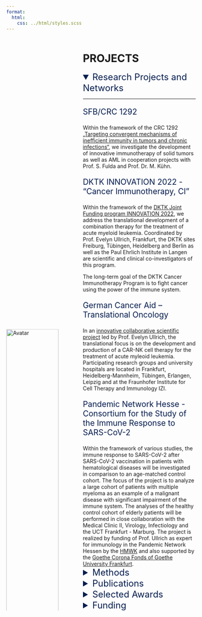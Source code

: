 ```yaml
---
format:
  html:
    css: ../html/styles.scss
---
```


<!-- screen inset broadens the display size of the text -->
::::: {.column-screen-inset-left}

<!-- columns is a container for different columns -->
:::: {.columns}

<!-- Adds image on the left margin -->
::: {.column width="30%"}
<img class="img-round" src="../img/Logo-Draft_ullrich_lab.png" alt="Avatar" style="width: 100%; overflow: hidden; top: 50%; -ms-transform: translateY(50%);
  transform: translateY(50%);">
:::

::: {.column width="5%"}
<!-- Spacing between columns -->
:::

<!-- Adds text on right column -->
::: {.column width="65%"}

# PROJECTS

<!-- container 'details' adds the unfoldable title -->
<details open>
  <summary style="color: #061d4e; font-size:170%">Research Projects and Networks</summary>
    ---
<p style="color: #061d4e; font-size:150%">SFB/CRC 1292</p>
Within the framework of the CRC 1292 [„Targeting convergent mechanisms of inefficient immunity in tumors and chronic infections“](https://sfb1292.uni-mainz.de/), we investigate the development of innovative immunotherapy of solid tumors as well as AML in cooperation projects with Prof. S. Fulda and Prof. Dr. M. Kühn.


<p style="color: #061d4e; font-size:150%">DKTK INNOVATION 2022 - "Cancer Immunotherapy, CI"</p>
Within the framework of the [DKTK Joint Funding program INNOVATION 2022](https://dktk.dkfz.de/forschung/joint-funding-programm), we address the translational development of a combination therapy for the treatment of acute myeloid leukemia. Coordinated by Prof. Evelyn Ullrich, Frankfurt, the DKTK sites Freiburg, Tübingen, Heidelberg and Berlin as well as the Paul Ehrlich Institute in Langen are scientific and clinical co-investigators of this program.

The long-term goal of the DKTK Cancer Immunotherapy Program is to fight cancer using the power of the immune system.


<p style="color: #061d4e; font-size:150%">German Cancer Aid – Translational Oncology</p>
In an [innovative collaborative scientific project](https://www.krebshilfe.de/forschen/projekte/foerderschwerpunkte/translationale-onkologie/) led by Prof. Evelyn Ullrich, the translational focus is on the development and production of a CAR-NK cell therapy for the treatment of acute myleoid leukemia. Participating research groups and university hospitals are located in Frankfurt, Heidelberg-Mannheim, Tübingen, Erlangen, Leipzig and at the Fraunhofer Institute for Cell Therapy and Immunology IZI.


<p style="color: #061d4e; font-size:150%">Pandemic Network Hesse - Consortium for the Study of the Immune Response to SARS-CoV-2</p>
Within the framework of various studies, the immune response to SARS-CoV-2 after SARS-CoV-2 vaccination in patients with hematological diseases will be investigated in comparison to an age-matched control cohort. The focus of the project is to analyze a large cohort of patients with multiple myeloma as an example of a malignant disease with significant impairment of the immune system. The analyses of the healthy control cohort of elderly patients will be performed in close collaboration with the Medical Clinic II, Virology, Infectiology and the UCT Frankfurt - Marburg. The project is realized by funding of Prof. Ullrich as expert for immunology in the Pandemic Network Hessen by the [HMWK](https://pandemienetzwerk-hessen.de/projekte/konsortium-zum-studium-der-immunantwort-gegenueber-sars-cov-2-projektteil-b/) and also supported by the [Goethe Corona Fonds of Goethe University Frankfurt](https://www.uni-frankfurt.de/89709721/Bisher_gef%C3%B6rderte_Forschungsprojekte_aus_dem_Goethe_Corona_Fonds).
</details>

<details>
  <summary style="color: #061d4e; font-size:170%">Methods</summary>
    ---
<p style="color: #061d4e; font-size:150%">Cellular Immunotherapy</p>
- Viral and non-viral genetic modification of immune and tumor cells using CRISPR/Cas9, Sleeping Beauty and viral vectors (LV/αRV)
- Characterization of T cell, NK cell, and ILC subpopulations and immune cell products
- Molecular biological analyses and protein biochemistry
- Optimization of immune cell expansion and immunomodulation
- Development of innovative CAR immune cell products
- Preparation of GMP manufacturing processes
- Clinical studies in the field of cellular immunotherapy

<p style="color: #061d4e; font-size:150%">Optical Imaging Technology</p>
- Confocal Live Cell Imaging
- Flow cytometry and cell sorting (FACS)
- In vivo bioluminescence and fluorescence imaging facility
    
<p style="color: #061d4e; font-size:150%">Immunodiagnostics</p>
- Immune reconstitution after stem cell transplantation
- Functional immune diagnostics
- Transcriptome and proteome analyses on single cell level
- Biomarker and microbiome analyses

</details>

<details>
  <summary style="color: #061d4e; font-size:170%">Publications</summary>
    ---
[Link to PubMed of Prof. Dr. Evelyn Ullrich](https://pubmed.ncbi.nlm.nih.gov/?term=Ullrich+Evelyn&sort=date)
</details>


<details>
  <summary style="color: #061d4e; font-size:170%">Selected Awards</summary>
    ---
<p style="color: #061d4e; font-size:150%">Award by the Gutermuth Foundation 2023</p>
Science award to Prof. Evelyn Ullrich for her successful activities in the field of cell therapy development. 
[Further information](https://www.gutermuth-stiftung.de/preise.html#Preis%202023)

<p style="color: #061d4e; font-size:150%">Award by the German Society for Gene Therapy (DG-GT)</p>
The recent work on CRISPR/Cas9-based gene editing of NK cells by the research group of Evelyn Ullrich, Frankfurt, and Toni Cathomen, Freiburg, was awarded "Paper of the Quarter 02/22".
[Further information](https://www.dg-gt.de/paper-of-the-quarter)

<p style="color: #061d4e; font-size:150%">Gilead-Research Award for CAR-NK cell therapy</p>
This Gilead award supports the promising and innovative research project of the Ullrich team. An independent panel of experts selected the best projects from numerous applications and provided the award winners with a total of 600,000 euros in funding.
[Further information](https://www.uct-frankfurt.de/ekfk/aktuelles/detail.html?tx_news_pi1%5Bnews%5D=435&cHash=c74a933cef82e1b3fb5c8e82351c0c21)

<p style="color: #061d4e; font-size:150%">Awards at the ASH, DGHO and EBMT Annual Meetings</p>
- “DGHO Best Abstract Award 2023” for Evelyn Ullrich & team
- “EBMT Best Young Oral Abstract Award” 2023 for Julia Campe (PhD-student Ullrich Lab)
- “ASH Abstract Achievement Award” 2022 at the Annual Meeting of the American Society of Hematology for Julius Enßle (Clinician Scientist in the SARS-CoV2 research project).
- "Springer Nature Poster Award" (Best Basic Science Poster Award) 2021 and "Best Young Abstract Award" 2021 at the Annual Meeting of the European Bone Marrow Transplantation Society (EBMT) for Tobias Bexte (Medical Doctoral Student Ullrich Lab).
- "Best Young Abstract Award" 2016 at the Annual Meeting of the European Society for Bone Marrow Transplantation (EBMT) for Sara Tognarelli (Postdoctoral Researcher Ullrich Lab).
</details>


<details>
  <summary style="color: #061d4e; font-size:170%">Funding</summary>
    ---
<div class="bodyimgstyle">
  <a href="https://wissenschaft.hessen.de/forschen/landesprogramm-loewe/loewe-im-ueberblick"><img src="../img/LOEWE_logo.png" alt="Avatar" style="width:30%; margin:10px;"></a>
  <a href="https://fci.health/en/"><img src="../img/FCI-Logo.png" alt="Avatar" style="width:20%; margin:10px;"></a>
  <a href="https://www.krebshilfe.de/"><img src="../img/1200px-Deutsche_Krebshilfe_Logo.svg.png" alt="Avatar" style="width:30%; margin:10px;"></a>
  <a href="https://www.wilhelm-sander-stiftung.de/"><img src="../img/wilhelm-sander-stiftung.png" alt="Avatar" style="width:30%; margin:10px;"></a>
  <a href="https://www.dfg.de/en"><img src="../img/dfg.png" alt="Avatar" style="width:30%; margin:10px;"></a>
  <a href="https://www.gutermuth-stiftung.de/"><img src="../img/Gutermuth-Stiftung-klein.png" alt="Avatar" style="width:10%; margin:10px;"></a>
  <a href="https://www.carreras-stiftung.de/"><img src="../img/jose_carreras.png" alt="Avatar" style="width:30%; margin:10px;"></a>
  <a href="https://menschen-fuer-kinder.de/"><img src="../img/menschen_fuer_kinder.png" alt="Avatar" style="width:20%; margin:10px;"></a>
  <a href="https://www.kassel-stiftung.de/"><img src="../img/alfons_gertrud_kassel.png" alt="Avatar" style="width:30%; margin:10px;"></a>
  <a href="https://crc1292.uni-mainz.de/"><img src="../img/csc.png" alt="Avatar" style="width:40%; margin:10px;"></a>
  <a href="https://dktk.dkfz.de/"><img src="../img/dktk.png" alt="Avatar" style="width:40%; margin:10px;"></a>
  <a href="https://www.uct-frankfurt.de/"><img src="../img/csm_LOGO_UCT_4c_fin_fb46359da9.png" alt="Avatar" style="width:30%; margin:10px;"></a>
  
</div>
</details>

:::
::::
:::::